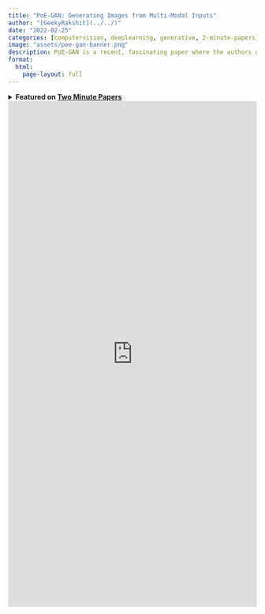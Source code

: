 ```yaml
---
title: "PoE-GAN: Generating Images from Multi-Modal Inputs"
author: "[GeekyRakshit](../../)"
date: "2022-02-25"
categories: [computervision, deeplearning, generative, 2-minute-papers]
image: "assets/poe-gan-banner.png"
description: PoE-GAN is a recent, fascinating paper where the authors generate images from multiple inputs like text, style, segmentation, and sketch. We dig into the architecture, the underlying math, and of course, generate some images along the way.
format: 
  html:
    page-layout: full
---
```


<details>
    <summary>
        <strong>
            Featured on <a href="https://www.youtube.com/@TwoMinutePapers">Two Minute Papers</a>
        </strong>
    </summary>
    <br>
    <iframe width="560" height="315" src="https://www.youtube.com/embed/eaSTGOgO-ss?si=BokCt8OKvPcyqMPS" title="YouTube video player" frameborder="0" allow="accelerometer; autoplay; clipboard-write; encrypted-media; gyroscope; picture-in-picture; web-share" allowfullscreen></iframe>
</details>

<iframe src="https://wandb.ai/geekyrakshit/poegan/reports/PoE-GAN-Generating-Images-from-Multi-Modal-Inputs--VmlldzoxNTA5MzUx" style="border:none;height:1024px;width:100%"></iframe>